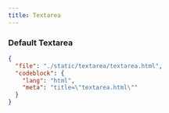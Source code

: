 ```yaml
---
title: Textarea
---
```



### Default Textarea

<ComponentPreview src="/textarea/textarea" />

```json doc-gen:file
{
  "file": "./static/textarea/textarea.html",
  "codeblock": {
    "lang": "html",
    "meta": "title=\"textarea.html\""
  }
}
```



